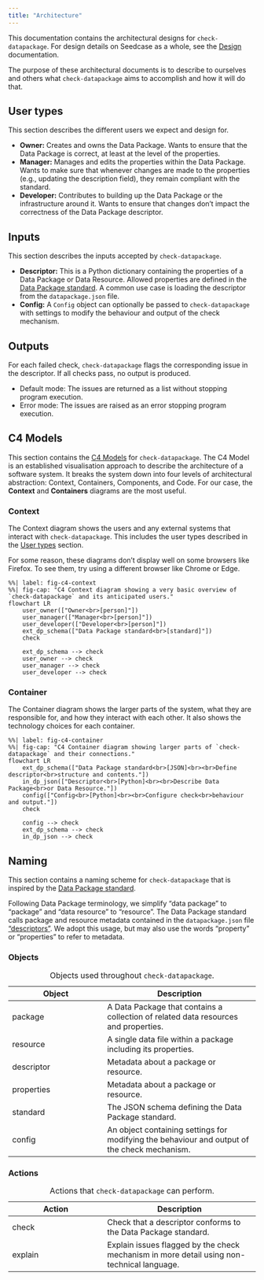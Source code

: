 ```yaml
---
title: "Architecture"
---
```


This documentation contains the architectural designs for
`check-datapackage`. For design details on Seedcase as a whole, see the
[Design](https://design.seedcase-project.org) documentation.

The purpose of these architectural documents is to describe to ourselves
and others what `check-datapackage` aims to accomplish and how it will
do that.

## User types {#user-types}

This section describes the different users we expect and design for.

-   **Owner:** Creates and owns the Data Package. Wants to ensure that
    the Data Package is correct, at least at the level of the
    properties.
-   **Manager:** Manages and edits the properties within the Data
    Package. Wants to make sure that whenever changes are made to the
    properties (e.g., updating the description field), they remain
    compliant with the standard.
-   **Developer:** Contributes to building up the Data Package or the
    infrastructure around it. Wants to ensure that changes don't impact
    the correctness of the Data Package descriptor.

## Inputs

This section describes the inputs accepted by `check-datapackage`.

-   **Descriptor:** This is a Python dictionary containing the
    properties of a Data Package or Data Resource. Allowed properties
    are defined in the [Data Package
    standard](https://datapackage.org/). A common use case is loading
    the descriptor from the `datapackage.json` file.
-   **Config:** A `Config` object can optionally be passed to
    `check-datapackage` with settings to modify the behaviour and output
    of the check mechanism.

## Outputs

For each failed check, `check-datapackage` flags the corresponding issue
in the descriptor. If all checks pass, no output is produced.

-   Default mode: The issues are returned as a list without stopping
    program execution.
-   Error mode: The issues are raised as an error stopping program
    execution.

## C4 Models

This section contains the [C4 Models](https://c4model.com/) for
`check-datapackage`. The C4 Model is an established visualisation
approach to describe the architecture of a software system. It breaks
the system down into four levels of architectural abstraction: Context,
Containers, Components, and Code. For our case, the **Context** and
**Containers** diagrams are the most useful.

### Context

The Context diagram shows the users and any external systems that
interact with `check-datapackage`. This includes the user types
described in the [User types](#user-types) section.

::: callout-caution
For some reason, these diagrams don't display well on some browsers like
Firefox. To see them, try using a different browser like Chrome or Edge.
:::

```mermaid
%%| label: fig-c4-context
%%| fig-cap: "C4 Context diagram showing a very basic overview of `check-datapackage` and its anticipated users."
flowchart LR
    user_owner(["Owner<br>[person]"])
    user_manager(["Manager<br>[person]"])
    user_developer(["Developer<br>[person]"])
    ext_dp_schema(["Data Package standard<br>[standard]"])
    check

	ext_dp_schema --> check
    user_owner --> check
    user_manager --> check
    user_developer --> check
```

### Container

The Container diagram shows the larger parts of the system, what they
are responsible for, and how they interact with each other. It also
shows the technology choices for each container.

```mermaid
%%| label: fig-c4-container
%%| fig-cap: "C4 Container diagram showing larger parts of `check-datapackage` and their connections."
flowchart LR
	ext_dp_schema(["Data Package standard<br>[JSON]<br><br>Define descriptor<br>structure and contents."])
	in_dp_json(["Descriptor<br>[Python]<br><br>Describe Data Package<br>or Data Resource."])
	config(["Config<br>[Python]<br><br>Configure check<br>behaviour and output."])
	check

	config --> check
	ext_dp_schema --> check
	in_dp_json --> check
```

## Naming

This section contains a naming scheme for `check-datapackage` that is
inspired by the [Data Package standard](https://datapackage.org/).

Following Data Package terminology, we simplify "data package" to
"package" and "data resource" to "resource". The Data Package standard
calls package and resource metadata contained in the `datapackage.json`
file
["descriptors"](https://datapackage.org/standard/glossary/#descriptor).
We adopt this usage, but may also use the words "property" or
"properties" to refer to metadata.

### Objects

| Object | Description |
|----------------------------|--------------------------------------------|
| package | A Data Package that contains a collection of related data resources and properties. |
| resource | A single data file within a package including its properties. |
| descriptor | Metadata about a package or resource. |
| properties | Metadata about a package or resource. |
| standard | The JSON schema defining the Data Package standard. |
| config | An object containing settings for modifying the behaviour and output of the check mechanism. |

: Objects used throughout `check-datapackage`.

### Actions

| Action | Description |
|----------------------------|--------------------------------------------|
| check | Check that a descriptor conforms to the Data Package standard. |
| explain | Explain issues flagged by the check mechanism in more detail using non-technical language. |

: Actions that `check-datapackage` can perform.
